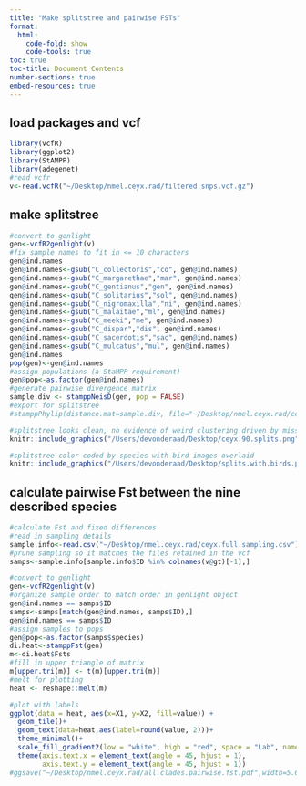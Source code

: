 ```yaml
---
title: "Make splitstree and pairwise FSTs"
format:
  html:
    code-fold: show
    code-tools: true
toc: true
toc-title: Document Contents
number-sections: true
embed-resources: true
---
```


## load packages and vcf
```r
library(vcfR)
library(ggplot2)
library(StAMPP)
library(adegenet)
#read vcfr
v<-read.vcfR("~/Desktop/nmel.ceyx.rad/filtered.snps.vcf.gz")
```

## make splitstree
```r
#convert to genlight
gen<-vcfR2genlight(v)
#fix sample names to fit in <= 10 characters
gen@ind.names
gen@ind.names<-gsub("C_collectoris","co", gen@ind.names)
gen@ind.names<-gsub("C_margarethae","mar", gen@ind.names)
gen@ind.names<-gsub("C_gentianus","gen", gen@ind.names)
gen@ind.names<-gsub("C_solitarius","sol", gen@ind.names)
gen@ind.names<-gsub("C_nigromaxilla","ni", gen@ind.names)
gen@ind.names<-gsub("C_malaitae","ml", gen@ind.names)
gen@ind.names<-gsub("C_meeki","me", gen@ind.names)
gen@ind.names<-gsub("C_dispar","dis", gen@ind.names)
gen@ind.names<-gsub("C_sacerdotis","sac", gen@ind.names)
gen@ind.names<-gsub("C_mulcatus","mul", gen@ind.names)
gen@ind.names
pop(gen)<-gen@ind.names
#assign populations (a StaMPP requirement)
gen@pop<-as.factor(gen@ind.names)
#generate pairwise divergence matrix
sample.div <- stamppNeisD(gen, pop = FALSE)
#export for splitstree
#stamppPhylip(distance.mat=sample.div, file="~/Desktop/nmel.ceyx.rad/ceyx.90.splits.txt")

#splitstree looks clean, no evidence of weird clustering driven by missing data
knitr::include_graphics("/Users/devonderaad/Desktop/ceyx.90.splits.png")

#splitstree color-coded by species with bird images overlaid
knitr::include_graphics("/Users/devonderaad/Desktop/splits.with.birds.png")
```

## calculate pairwise Fst between the nine described species
```r
#calculate Fst and fixed differences
#read in sampling details
sample.info<-read.csv("~/Desktop/nmel.ceyx.rad/ceyx.full.sampling.csv")
#prune sampling so it matches the files retained in the vcf
samps<-sample.info[sample.info$ID %in% colnames(v@gt)[-1],]

#convert to genlight
gen<-vcfR2genlight(v)
#organize sample order to match order in genlight object
gen@ind.names == samps$ID
samps<-samps[match(gen@ind.names, samps$ID),]
gen@ind.names == samps$ID
#assign samples to pops
gen@pop<-as.factor(samps$species)
di.heat<-stamppFst(gen)
m<-di.heat$Fsts
#fill in upper triangle of matrix
m[upper.tri(m)] <- t(m)[upper.tri(m)]
#melt for plotting
heat <- reshape::melt(m)

#plot with labels
ggplot(data = heat, aes(x=X1, y=X2, fill=value)) + 
  geom_tile()+
  geom_text(data=heat,aes(label=round(value, 2)))+
  theme_minimal()+
  scale_fill_gradient2(low = "white", high = "red", space = "Lab", name="Fst") +
  theme(axis.text.x = element_text(angle = 45, hjust = 1),
        axis.text.y = element_text(angle = 45, hjust = 1))
#ggsave("~/Desktop/nmel.ceyx.rad/all.clades.pairwise.fst.pdf",width=5.6, height=4, units="in")
```


